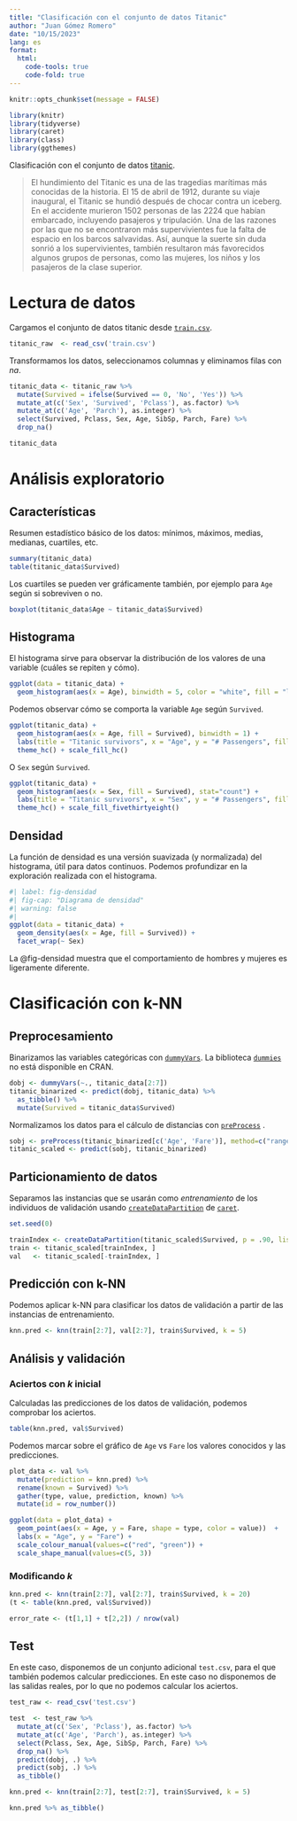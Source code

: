 ```yaml
---
title: "Clasificación con el conjunto de datos Titanic"
author: "Juan Gómez Romero"
date: "10/15/2023"
lang: es
format:
  html:
    code-tools: true
    code-fold: true
---
```


```r
knitr::opts_chunk$set(message = FALSE)

library(knitr)
library(tidyverse)
library(caret)
library(class)
library(ggthemes)
```

Clasificación con el conjunto de datos [titanic](https://www.kaggle.com/c/titanic/).

> El hundimiento del Titanic es una de las tragedias marítimas más conocidas de la historia. El 15 de abril de 1912, durante su viaje inaugural, el Titanic se hundió después de chocar contra un iceberg. En el accidente murieron 1502 personas de las 2224 que habían embarcado, incluyendo pasajeros y tripulación. Una de las razones por las que no se encontraron más supervivientes fue la falta de espacio en los barcos salvavidas. Así, aunque la suerte sin duda sonrió a los supervivientes, también resultaron más favorecidos algunos grupos de personas, como las mujeres, los niños y los pasajeros de la clase superior.

# Lectura de datos

Cargamos el conjunto de datos titanic desde [`train.csv`](https://www.kaggle.com/c/titanic/data).

```r
titanic_raw  <- read_csv('train.csv')
```

Transformamos los datos, seleccionamos columnas y eliminamos filas con _na_.

```r
titanic_data <- titanic_raw %>% 
  mutate(Survived = ifelse(Survived == 0, 'No', 'Yes')) %>%
  mutate_at(c('Sex', 'Survived', 'Pclass'), as.factor) %>%
  mutate_at(c('Age', 'Parch'), as.integer) %>%
  select(Survived, Pclass, Sex, Age, SibSp, Parch, Fare) %>%
  drop_na()

titanic_data
```

# Análisis exploratorio

## Características

Resumen estadístico básico de los datos: mínimos, máximos, medias, medianas, cuartiles, etc.

```r
summary(titanic_data)
table(titanic_data$Survived)
```

Los cuartiles se pueden ver gráficamente también, por ejemplo para `Age` según si sobreviven o no.

```r
boxplot(titanic_data$Age ~ titanic_data$Survived)
```

## Histograma

El histograma sirve para observar la distribución de los valores de una variable (cuáles se repiten y cómo).

```r
ggplot(data = titanic_data) + 
  geom_histogram(aes(x = Age), binwidth = 5, color = "white", fill = "lightblue")
```

Podemos observar cómo se comporta la variable `Age` según `Survived`.

```r
ggplot(titanic_data) +
  geom_histogram(aes(x = Age, fill = Survived), binwidth = 1) +
  labs(title = "Titanic survivors", x = "Age", y = "# Passengers", fill = "Survived") +
  theme_hc() + scale_fill_hc()
```

O `Sex` según `Survived`.

```r
ggplot(titanic_data) +
  geom_histogram(aes(x = Sex, fill = Survived), stat="count") +
  labs(title = "Titanic survivors", x = "Sex", y = "# Passengers", fill = "Survived") +
  theme_hc() + scale_fill_fivethirtyeight()
```

## Densidad

La función de densidad es una versión suavizada (y normalizada) del histograma, útil para datos continuos. Podemos profundizar en la exploración realizada con el histograma.

```r
#| label: fig-densidad
#| fig-cap: "Diagrama de densidad"
#| warning: false
#| 
ggplot(data = titanic_data) + 
  geom_density(aes(x = Age, fill = Survived)) +
  facet_wrap(~ Sex)
```

La @fig-densidad muestra que el comportamiento de hombres y mujeres es ligeramente diferente. 

# Clasificación con k-NN

## Preprocesamiento

Binarizamos las variables categóricas con [`dummyVars`](https://rdrr.io/cran/caret/man/dummyVars.html). La biblioteca [`dummies`](https://rdrr.io/cran/caret/man/dummyVars.html) no está disponible en CRAN.

```r
dobj <- dummyVars(~., titanic_data[2:7])
titanic_binarized <- predict(dobj, titanic_data) %>%
  as_tibble() %>%
  mutate(Survived = titanic_data$Survived)
```

Normalizamos los datos para el cálculo de distancias con [`preProcess`](https://rdrr.io/rforge/caret/man/preProcess.html) .

```r
sobj <- preProcess(titanic_binarized[c('Age', 'Fare')], method=c("range"))
titanic_scaled <- predict(sobj, titanic_binarized)
```

## Particionamiento de datos

Separamos las instancias que se usarán como *entrenamiento* de los individuos de validación usando [`createDataPartition`](https://rdrr.io/rforge/caret/man/createDataPartition.html) de [`caret`](http://topepo.github.io/caret/).

```r
set.seed(0)

trainIndex <- createDataPartition(titanic_scaled$Survived, p = .90, list = FALSE)
train <- titanic_scaled[trainIndex, ] 
val   <- titanic_scaled[-trainIndex, ]
```

## Predicción con k-NN

Podemos aplicar k-NN para clasificar los datos de validación a partir de las instancias de entrenamiento.

```r
knn.pred <- knn(train[2:7], val[2:7], train$Survived, k = 5)
```

## Análisis y validación

### Aciertos con _k_ inicial
Calculadas las predicciones de los datos de validación, podemos comprobar los aciertos.

```r
table(knn.pred, val$Survived)
```
Podemos marcar sobre el gráfico de `Age` vs `Fare` los valores conocidos y las predicciones.

```r
plot_data <- val %>% 
  mutate(prediction = knn.pred) %>%
  rename(known = Survived) %>%
  gather(type, value, prediction, known) %>%
  mutate(id = row_number())

ggplot(data = plot_data) + 
  geom_point(aes(x = Age, y = Fare, shape = type, color = value))  +
  labs(x = "Age", y = "Fare") +
  scale_colour_manual(values=c("red", "green")) + 
  scale_shape_manual(values=c(5, 3))
```

### Modificando _k_

```r
knn.pred <- knn(train[2:7], val[2:7], train$Survived, k = 20)
(t <- table(knn.pred, val$Survived))

error_rate <- (t[1,1] + t[2,2]) / nrow(val)
```

## Test
En este caso, disponemos de un conjunto adicional `test.csv`, para el que también podemos calcular predicciones. En este caso no disponemos de las salidas reales, por lo que no podemos calcular los aciertos.

```r
test_raw <- read_csv('test.csv')

test  <- test_raw %>%
  mutate_at(c('Sex', 'Pclass'), as.factor) %>%
  mutate_at(c('Age', 'Parch'), as.integer) %>%
  select(Pclass, Sex, Age, SibSp, Parch, Fare) %>%
  drop_na() %>%
  predict(dobj, .) %>%
  predict(sobj, .) %>%
  as_tibble()

knn.pred <- knn(train[2:7], test[2:7], train$Survived, k = 5)

knn.pred %>% as_tibble()
```

